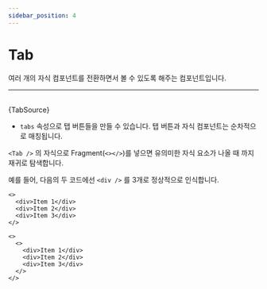 ```yaml
---
sidebar_position: 4
---
```



# Tab

여러 개의 자식 컴포넌트를 전환하면서 볼 수 있도록 해주는 컴포넌트입니다.

---

<Example>
  <Tab />
</Example>

<br/>

<CodeBlock language="tsx">
  {TabSource}
</CodeBlock>

* `tabs` 속성으로 탭 버튼들을 만들 수 있습니다. 탭 버튼과 자식 컴포넌트는 순차적으로 매칭됩니다.

`<Tab />` 의 자식으로 Fragment(`<></>`)를 넣으면 유의미한 자식 요소가 나올 때 까지 재귀로 탐색합니다.

예를 들어, 다음의 두 코드에선 `<div />` 를 3개로 정상적으로 인식합니다.

```tsx
<>
  <div>Item 1</div>
  <div>Item 2</div>
  <div>Item 3</div>
</>
```

```tsx
<>
  <>
    <div>Item 1</div>
    <div>Item 2</div>
    <div>Item 3</div>
  </>
</>
```
